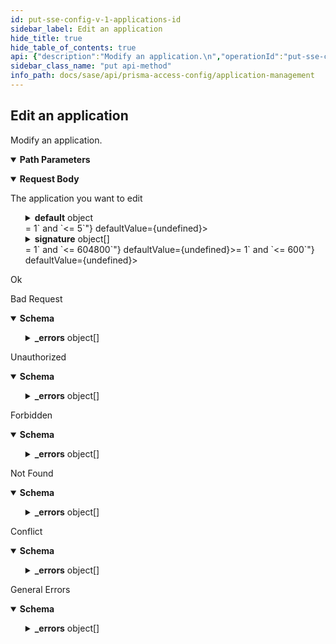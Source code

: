 ```yaml
---
id: put-sse-config-v-1-applications-id
sidebar_label: Edit an application
hide_title: true
hide_table_of_contents: true
api: {"description":"Modify an application.\n","operationId":"put-sse-config-v1-applications-id","parameters":[{"description":"The resource's unique identifier.\n","in":"path","name":"id","required":true,"schema":{"type":"string"}}],"requestBody":{"content":{"application/json":{"schema":{"properties":{"able_to_transfer_file":{"type":"boolean"},"alg_disable_capability":{"maxLength":127,"type":"string","x-panMemberOf":[{"location":"shared","schema":"content-preview/application","subPath":"name"}]},"category":{"type":"string","x-panMemberOf":[{"location":"shared","schema":"content-preview/application-type/category","subPath":"name"}]},"consume_big_bandwidth":{"type":"boolean"},"data_ident":{"type":"boolean"},"default":{"oneOf":[{"properties":{"port":{"items":{"description":"protocol port specification : {tcp|udp}/{dynamic|port range list} (e.g. tcp/8080, tcp/80,443, tcp/0-1024,10000, udp/dynamic)","maxLength":63,"type":"string"},"type":"array"}},"title":"port"},{"properties":{"ident_by_ip_protocol":{"example":"0,1-255","type":"string","x-maximum":255,"x-minimum":0}},"title":"ident_by_ip_protocol"},{"properties":{"ident_by_icmp_type":{"properties":{"code":{"example":"0,1-255","type":"string","x-maximum":255,"x-minimum":0},"type":{"example":"0,1-255","type":"string","x-maximum":255,"x-minimum":0}},"required":["type"],"type":"object"}},"title":"ident_by_icmp_type"},{"properties":{"ident_by_icmp6_type":{"properties":{"code":{"example":"0,1-255","type":"string","x-maximum":255,"x-minimum":0},"type":{"example":"0,1-255","type":"string","x-maximum":255,"x-minimum":0}},"required":["type"],"type":"object"}},"title":"ident_by_icmp6_type"}],"type":"object"},"description":{"maxLength":1023,"minLength":0,"type":"string"},"evasive_behavior":{"type":"boolean"},"file_type_ident":{"type":"boolean"},"has_known_vulnerability":{"type":"boolean"},"id":{"description":"uuid of the resource","example":"abcd-1234","readOnly":true,"type":"string"},"name":{"description":"Alphanumeric string [ 0-9a-zA-Z._-]","maxLength":31,"type":"string"},"no_appid_caching":{"type":"boolean"},"parent_app":{"maxLength":127,"type":"string","x-panMemberOf":[{"location":"shared","schema":"content-preview/application","subPath":"name"}]},"pervasive_use":{"type":"boolean"},"prone_to_misuse":{"type":"boolean"},"risk":{"maximum":5,"minimum":1,"type":"integer"},"signature":{"items":{"properties":{"and_condition":{"items":{"properties":{"name":{"description":"Alphanumeric string [ 0-9a-zA-Z._-]","maxLength":31,"type":"string"},"or_condition":{"items":{"properties":{"name":{"description":"Alphanumeric string [ 0-9a-zA-Z._-]","maxLength":31,"type":"string"},"operator":{"oneOf":[{"properties":{"pattern_match":{"properties":{"context":{"maxLength":127,"type":"string"},"pattern":{"maxLength":127,"type":"string"},"qualifier":{"items":{"properties":{"name":{"description":"Alphanumeric string [ 0-9a-zA-Z._-]","maxLength":31,"type":"string"},"value":{"type":"string","x-panMultiple":[{"type":"string"}]}},"required":["name","value"],"type":"object"},"type":"array"}},"required":["context","pattern"],"type":"object"}},"title":"pattern_match"},{"properties":{"greater_than":{"properties":{"context":{"maxLength":127,"type":"string"},"qualifier":{"items":{"properties":{"name":{"description":"Alphanumeric string [ 0-9a-zA-Z._-]","maxLength":31,"type":"string"},"value":{"type":"string","x-panMultiple":[{"type":"string"}]}},"required":["name","value"],"type":"object"},"type":"array"},"value":{"maximum":4294967295,"minimum":0,"type":"integer"}},"required":["context","value"],"type":"object"}},"title":"greater_than"},{"properties":{"less_than":{"properties":{"context":{"maxLength":127,"type":"string"},"qualifier":{"items":{"properties":{"name":{"description":"Alphanumeric string [ 0-9a-zA-Z._-]","maxLength":31,"type":"string"},"value":{"type":"string","x-panMultiple":[{"type":"string"}]}},"required":["name","value"],"type":"object"},"type":"array"},"value":{"maximum":4294967295,"minimum":0,"type":"integer"}},"required":["context","value"],"type":"object"}},"title":"less_than"},{"properties":{"equal_to":{"properties":{"context":{"type":"string","x-panMultiple":[{"maxLength":127,"type":"string"},{"enum":["unknown-req-tcp","unknown-rsp-tcp","unknown-req-udp","unknown-rsp-udp"],"type":"string"}]},"mask":{"description":"4-byte hex value","maxLength":10,"pattern":"^[0][xX][0-9A-Fa-f]{8}$","type":"string"},"position":{"maxLength":127,"type":"string"},"value":{"maxLength":10,"type":"string"}},"required":["context","value"],"type":"object"}},"title":"equal_to"}],"type":"object"}},"required":["name","operator"],"type":"object"},"type":"array"}},"required":["name"],"type":"object"},"type":"array"},"comment":{"maxLength":256,"minLength":0,"type":"string"},"name":{"description":"Alphanumeric string [ 0-9a-zA-Z._-]","maxLength":31,"type":"string"},"order_free":{"default":false,"type":"boolean"},"scope":{"default":"protocol-data-unit","enum":["protocol-data-unit","session"],"type":"string"}},"required":["name"],"type":"object"},"type":"array"},"subcategory":{"maxLength":63,"type":"string"},"tcp_half_closed_timeout":{"description":"timeout for half-close session in seconds","maximum":604800,"minimum":1,"type":"integer"},"tcp_time_wait_timeout":{"description":"timeout for session in time_wait state in seconds","maximum":600,"minimum":1,"type":"integer"},"tcp_timeout":{"description":"timeout in seconds","maximum":604800,"minimum":0,"type":"integer"},"technology":{"maxLength":63,"type":"string","x-panMemberOf":[{"location":"shared","schema":"content-preview/application-type/technology","subPath":"name"}]},"timeout":{"description":"timeout in seconds","maximum":604800,"minimum":0,"type":"integer"},"tunnel_applications":{"type":"boolean"},"tunnel_other_application":{"type":"boolean"},"udp_timeout":{"description":"timeout in seconds","maximum":604800,"minimum":0,"type":"integer"},"used_by_malware":{"type":"boolean"},"virus_ident":{"type":"boolean"}},"required":["name","category","subcategory","technology","risk"],"type":"object"}}},"description":"The application you want to edit"},"responses":{"200":{"description":"Ok"},"400":{"content":{"application/json":{"examples":{"input_format_mismatch":{"summary":"Input Format Mismatch","value":{"_errors":[{"code":"E003","details":{},"message":"Input Format Mismatch: input-format=json"}],"_request_id":"abcd-1234"}},"invalid_object":{"summary":"Invalid Object","value":{"_errors":[{"code":"E003","details":{},"message":"Invalid Object"}],"_request_id":"abcd-1234"}},"invalid_query_parameter":{"summary":"Invalid Query Parameter","value":{"_errors":[{"code":"E003","details":{},"message":"Invalid Query Parameter: location=invalid"}],"_request_id":"abcd-1234"}},"missing_body":{"summary":"Missing Body","value":{"_errors":[{"code":"E003","details":{},"message":"Missing Body"}],"_request_id":"abcd-1234"}},"missing_query_parameter":{"summary":"Missing Query Parameter","value":{"_errors":[{"code":"E003","details":{},"message":"Missing Query Parameter: name"}],"_request_id":"abcd-1234"}},"output_format_mismatch":{"summary":"Output Format Mismatch","value":{"_errors":[{"code":"E003","details":{},"message":"Output Format Mismatch: output-format=json Accept=xml"}],"_request_id":"abcd-1234"}}},"schema":{"properties":{"_errors":{"items":{"properties":{"code":{"type":"string"},"details":{"type":"object"},"help":{"type":"string"},"message":{"type":"string"}},"title":"Cause Info","type":"object"},"type":"array"},"_request_id":{"type":"string"}},"type":"object"}}},"description":"Bad Request"},"401":{"content":{"application/json":{"examples":{"auth_not_authenticated":{"summary":"Not Authenticated","value":{"_errors":[{"code":"E016","details":{},"message":"Not Authenticated"}],"_request_id":"abcd-1234"}},"invalid_credential":{"summary":"Invalid Credential","value":{"_errors":[{"code":"E016","details":{},"message":"Invalid Credential"}],"_request_id":"abcd-1234"}},"key_expired":{"summary":"Key Expired","value":{"_errors":[{"code":"E016","details":{},"message":"Key Expired"}],"_request_id":"abcd-1234"}},"key_too_long":{"summary":"Key Too Long","value":{"_errors":[{"code":"E016","details":{},"message":"Key Too Long"}],"_request_id":"abcd-1234"}},"need_password_change":{"summary":"Need Password Change","value":{"_errors":[{"code":"E016","details":{},"message":"The password needs to be changed."}],"_request_id":"abcd-1234"}}},"schema":{"properties":{"_errors":{"items":{"properties":{"code":{"type":"string"},"details":{"type":"object"},"help":{"type":"string"},"message":{"type":"string"}},"title":"Cause Info","type":"object"},"type":"array"},"_request_id":{"type":"string"}},"type":"object"}}},"description":"Unauthorized"},"403":{"content":{"application/json":{"examples":{"auth_unauthorized":{"summary":"Unauthorized","value":{"_errors":[{"code":"E007","details":{},"message":"Unauthorized"}],"_request_id":"abcd-1234"}}},"schema":{"properties":{"_errors":{"items":{"properties":{"code":{"type":"string"},"details":{"type":"object"},"help":{"type":"string"},"message":{"type":"string"}},"title":"Cause Info","type":"object"},"type":"array"},"_request_id":{"type":"string"}},"type":"object"}}},"description":"Forbidden"},"404":{"content":{"application/json":{"examples":{"object_not_present":{"summary":"Object Not Present","value":{"_errors":[{"code":"E005","details":{},"message":"Object Not Present"}],"_request_id":"abcd-1234"}}},"schema":{"properties":{"_errors":{"items":{"properties":{"code":{"type":"string"},"details":{"type":"object"},"help":{"type":"string"},"message":{"type":"string"}},"title":"Cause Info","type":"object"},"type":"array"},"_request_id":{"type":"string"}},"type":"object"}}},"description":"Not Found"},"409":{"content":{"application/json":{"examples":{"name_not_unique":{"summary":"Name Not Unique","value":{"_errors":[{"code":"E006","details":{},"message":"Name Not Unique"}],"_request_id":"abcd-1234"}},"object_not_unique":{"summary":"Object Not Unique","value":{"_errors":[{"code":"E016","details":{},"message":"Object Not Unique"}],"_request_id":"abcd-1234"}},"reference_not_zero":{"summary":"Reference Not Zero","value":{"_errors":[{"code":"E009","details":{},"message":"Reference Not Zero"}],"_request_id":"abcd-1234"}}},"schema":{"properties":{"_errors":{"items":{"properties":{"code":{"type":"string"},"details":{"type":"object"},"help":{"type":"string"},"message":{"type":"string"}},"title":"Cause Info","type":"object"},"type":"array"},"_request_id":{"type":"string"}},"type":"object"}}},"description":"Conflict"},"default":{"content":{"application/json":{"examples":{"action_not_supported":{"summary":"Action Not Supported","value":{"_errors":[{"code":"E012","details":{},"message":"Action Not Supported: move"}],"_request_id":"abcd-1234"}},"bad_xpath":{"summary":"Bad XPath","value":{"_errors":[{"code":"E013","details":{},"message":"Bad XPath"}],"_request_id":"abcd-1234"}},"invalid_command":{"summary":"Invalid Command","value":{"_errors":[{"code":"E003","details":{},"message":"Invalid Command"}],"_request_id":"abcd-1234"}},"malformed_command":{"summary":"Malformed Command","value":{"_errors":[{"code":"E003","details":{},"message":"Malformed Command"}],"_request_id":"abcd-1234"}},"method_not_allowed":{"summary":"Method Not Supported","value":{"_errors":[{"code":"E012","details":{},"message":"Method Not Supported"}],"_request_id":"abcd-1234"}},"session_timeout":{"summary":"Session Timeout","value":{"_errors":[{"code":4,"details":{},"message":"Session Timeout"}],"_request_id":"abcd-1234"}},"version_not_supported":{"summary":"Version Not Supported","value":{"_errors":[{"code":"E012","details":{},"message":"Version Not Supported"}],"_request_id":"abcd-1234"}}},"schema":{"properties":{"_errors":{"items":{"properties":{"code":{"type":"string"},"details":{"type":"object"},"help":{"type":"string"},"message":{"type":"string"}},"title":"Cause Info","type":"object"},"type":"array"},"_request_id":{"type":"string"}},"type":"object"}}},"description":"General Errors"}},"security":[{"Bearer":[]}],"tags":["Applications"],"method":"put","path":"/sse/config/v1/applications/{id}","servers":[{"url":"https://api.sase.paloaltonetworks.com"}],"securitySchemes":{"Bearer":{"scheme":"bearer","type":"http"}},"jsonRequestBodyExample":{"able_to_transfer_file":true,"alg_disable_capability":"string","category":"string","consume_big_bandwidth":true,"data_ident":true,"default":{"port":["string"]},"description":"string","evasive_behavior":true,"file_type_ident":true,"has_known_vulnerability":true,"id":"abcd-1234","name":"string","no_appid_caching":true,"parent_app":"string","pervasive_use":true,"prone_to_misuse":true,"risk":0,"signature":[{"and_condition":[{"name":"string","or_condition":[{"name":"string","operator":{"pattern_match":{"context":"string","pattern":"string","qualifier":[{"name":"string","value":"string"}]}}}]}],"comment":"string","name":"string","order_free":false,"scope":"protocol-data-unit"}],"subcategory":"string","tcp_half_closed_timeout":0,"tcp_time_wait_timeout":0,"tcp_timeout":0,"technology":"string","timeout":0,"tunnel_applications":true,"tunnel_other_application":true,"udp_timeout":0,"used_by_malware":true,"virus_ident":true},"info":{"contact":{},"description":"Manages [applications](https://docs.paloaltonetworks.com/network-security/security-policy/objects/applications).\n","title":"Application Management","version":"1.0","x-logo":{"url":"pan-logo.png"}},"postman":{"name":"Edit an application","description":{"content":"Modify an application.\n","type":"text/plain"},"url":{"path":["sse","config","v1","applications",":id"],"host":["{{baseUrl}}"],"query":[],"variable":[{"disabled":false,"description":{"content":"(Required) The resource's unique identifier.\n","type":"text/plain"},"type":"any","value":"","key":"id"}]},"header":[{"key":"Content-Type","value":"application/json"},{"key":"Accept","value":"application/json"}],"method":"PUT","body":{"mode":"raw","raw":"\"\"","options":{"raw":{"language":"json"}}},"auth":{"type":"bearer","bearer":[{"type":"any","value":"<Bearer Token>","key":"token"}]}}}
sidebar_class_name: "put api-method"
info_path: docs/sase/api/prisma-access-config/application-management
---
```



## Edit an application



Modify an application.


<details style={{"marginBottom":"1rem"}} data-collapsed={false} open={true}><summary style={{}}><strong>Path Parameters</strong></summary><div><ul><ParamsItem className={"paramsItem"} param={{"description":"The resource's unique identifier.\n","in":"path","name":"id","required":true,"schema":{"type":"string"}}}></ParamsItem></ul></div></details><MimeTabs><TabItem label={"application/json"} value={"application/json-schema"}><details style={{}} data-collapsed={false} open={true}><summary style={{"textAlign":"left"}}><strong>Request Body</strong></summary><div style={{"textAlign":"left","marginLeft":"1rem"}}><div style={{"marginTop":"1rem","marginBottom":"1rem"}}>

The application you want to edit

</div></div><ul style={{"marginLeft":"1rem"}}><SchemaItem collapsible={false} name={"able_to_transfer_file"} required={false} schemaDescription={undefined} schemaName={"boolean"} qualifierMessage={undefined} defaultValue={undefined}></SchemaItem><SchemaItem collapsible={false} name={"alg_disable_capability"} required={false} schemaDescription={undefined} schemaName={"string"} qualifierMessage={"**Possible values:** `<= 127 characters`"} defaultValue={undefined}></SchemaItem><SchemaItem collapsible={false} name={"category"} required={true} schemaDescription={undefined} schemaName={"string"} qualifierMessage={undefined} defaultValue={undefined}></SchemaItem><SchemaItem collapsible={false} name={"consume_big_bandwidth"} required={false} schemaDescription={undefined} schemaName={"boolean"} qualifierMessage={undefined} defaultValue={undefined}></SchemaItem><SchemaItem collapsible={false} name={"data_ident"} required={false} schemaDescription={undefined} schemaName={"boolean"} qualifierMessage={undefined} defaultValue={undefined}></SchemaItem><SchemaItem collapsible={true} className={"schemaItem"}><details style={{}}><summary style={{}}><strong>default</strong><span style={{"opacity":"0.6"}}> object</span></summary><div style={{"marginLeft":"1rem"}}><li><div><span className={"badge badge--info"}>oneOf</span><SchemaTabs><TabItem label={"port"} value={"0-item-properties"}><SchemaItem collapsible={false} name={"port"} required={false} schemaDescription={undefined} schemaName={"string[]"} qualifierMessage={"**Possible values:** `<= 63 characters`"} defaultValue={undefined}></SchemaItem></TabItem><TabItem label={"ident_by_ip_protocol"} value={"1-item-properties"}><SchemaItem collapsible={false} name={"ident_by_ip_protocol"} required={false} schemaDescription={undefined} schemaName={"string"} qualifierMessage={undefined} defaultValue={undefined}></SchemaItem></TabItem><TabItem label={"ident_by_icmp_type"} value={"2-item-properties"}><SchemaItem collapsible={true} className={"schemaItem"}><details style={{}}><summary style={{}}><strong>ident_by_icmp_type</strong><span style={{"opacity":"0.6"}}> object</span></summary><div style={{"marginLeft":"1rem"}}><SchemaItem collapsible={false} name={"code"} required={false} schemaDescription={undefined} schemaName={"string"} qualifierMessage={undefined} defaultValue={undefined}></SchemaItem><SchemaItem collapsible={false} name={"type"} required={true} schemaDescription={undefined} schemaName={"string"} qualifierMessage={undefined} defaultValue={undefined}></SchemaItem></div></details></SchemaItem></TabItem><TabItem label={"ident_by_icmp6_type"} value={"3-item-properties"}><SchemaItem collapsible={true} className={"schemaItem"}><details style={{}}><summary style={{}}><strong>ident_by_icmp6_type</strong><span style={{"opacity":"0.6"}}> object</span></summary><div style={{"marginLeft":"1rem"}}><SchemaItem collapsible={false} name={"code"} required={false} schemaDescription={undefined} schemaName={"string"} qualifierMessage={undefined} defaultValue={undefined}></SchemaItem><SchemaItem collapsible={false} name={"type"} required={true} schemaDescription={undefined} schemaName={"string"} qualifierMessage={undefined} defaultValue={undefined}></SchemaItem></div></details></SchemaItem></TabItem></SchemaTabs></div></li></div></details></SchemaItem><SchemaItem collapsible={false} name={"description"} required={false} schemaDescription={undefined} schemaName={"string"} qualifierMessage={"**Possible values:** `<= 1023 characters`"} defaultValue={undefined}></SchemaItem><SchemaItem collapsible={false} name={"evasive_behavior"} required={false} schemaDescription={undefined} schemaName={"boolean"} qualifierMessage={undefined} defaultValue={undefined}></SchemaItem><SchemaItem collapsible={false} name={"file_type_ident"} required={false} schemaDescription={undefined} schemaName={"boolean"} qualifierMessage={undefined} defaultValue={undefined}></SchemaItem><SchemaItem collapsible={false} name={"has_known_vulnerability"} required={false} schemaDescription={undefined} schemaName={"boolean"} qualifierMessage={undefined} defaultValue={undefined}></SchemaItem><SchemaItem collapsible={false} name={"name"} required={true} schemaDescription={"Alphanumeric string [ 0-9a-zA-Z._-]"} schemaName={"string"} qualifierMessage={"**Possible values:** `<= 31 characters`"} defaultValue={undefined}></SchemaItem><SchemaItem collapsible={false} name={"no_appid_caching"} required={false} schemaDescription={undefined} schemaName={"boolean"} qualifierMessage={undefined} defaultValue={undefined}></SchemaItem><SchemaItem collapsible={false} name={"parent_app"} required={false} schemaDescription={undefined} schemaName={"string"} qualifierMessage={"**Possible values:** `<= 127 characters`"} defaultValue={undefined}></SchemaItem><SchemaItem collapsible={false} name={"pervasive_use"} required={false} schemaDescription={undefined} schemaName={"boolean"} qualifierMessage={undefined} defaultValue={undefined}></SchemaItem><SchemaItem collapsible={false} name={"prone_to_misuse"} required={false} schemaDescription={undefined} schemaName={"boolean"} qualifierMessage={undefined} defaultValue={undefined}></SchemaItem><SchemaItem collapsible={false} name={"risk"} required={true} schemaDescription={undefined} schemaName={"integer"} qualifierMessage={"**Possible values:** `>= 1` and `<= 5`"} defaultValue={undefined}></SchemaItem><SchemaItem collapsible={true} className={"schemaItem"}><details style={{}}><summary style={{}}><strong>signature</strong><span style={{"opacity":"0.6"}}> object[]</span></summary><div style={{"marginLeft":"1rem"}}><SchemaItem collapsible={true} className={"schemaItem"}><details style={{}}><summary style={{}}><strong>and_condition</strong><span style={{"opacity":"0.6"}}> object[]</span></summary><div style={{"marginLeft":"1rem"}}><SchemaItem collapsible={false} name={"name"} required={true} schemaDescription={"Alphanumeric string [ 0-9a-zA-Z._-]"} schemaName={"string"} qualifierMessage={"**Possible values:** `<= 31 characters`"} defaultValue={undefined}></SchemaItem><SchemaItem collapsible={true} className={"schemaItem"}><details style={{}}><summary style={{}}><strong>or_condition</strong><span style={{"opacity":"0.6"}}> object[]</span></summary><div style={{"marginLeft":"1rem"}}><SchemaItem collapsible={false} name={"name"} required={true} schemaDescription={"Alphanumeric string [ 0-9a-zA-Z._-]"} schemaName={"string"} qualifierMessage={"**Possible values:** `<= 31 characters`"} defaultValue={undefined}></SchemaItem><SchemaItem collapsible={true} className={"schemaItem"}><details style={{}}><summary style={{}}><strong>operator</strong><span style={{"opacity":"0.6"}}> object</span></summary><div style={{"marginLeft":"1rem"}}><li><div><span className={"badge badge--info"}>oneOf</span><SchemaTabs><TabItem label={"pattern_match"} value={"0-item-properties"}><SchemaItem collapsible={true} className={"schemaItem"}><details style={{}}><summary style={{}}><strong>pattern_match</strong><span style={{"opacity":"0.6"}}> object</span></summary><div style={{"marginLeft":"1rem"}}><SchemaItem collapsible={false} name={"context"} required={true} schemaDescription={undefined} schemaName={"string"} qualifierMessage={"**Possible values:** `<= 127 characters`"} defaultValue={undefined}></SchemaItem><SchemaItem collapsible={false} name={"pattern"} required={true} schemaDescription={undefined} schemaName={"string"} qualifierMessage={"**Possible values:** `<= 127 characters`"} defaultValue={undefined}></SchemaItem><SchemaItem collapsible={true} className={"schemaItem"}><details style={{}}><summary style={{}}><strong>qualifier</strong><span style={{"opacity":"0.6"}}> object[]</span></summary><div style={{"marginLeft":"1rem"}}><SchemaItem collapsible={false} name={"name"} required={true} schemaDescription={"Alphanumeric string [ 0-9a-zA-Z._-]"} schemaName={"string"} qualifierMessage={"**Possible values:** `<= 31 characters`"} defaultValue={undefined}></SchemaItem><SchemaItem collapsible={false} name={"value"} required={true} schemaDescription={undefined} schemaName={"string"} qualifierMessage={undefined} defaultValue={undefined}></SchemaItem></div></details></SchemaItem></div></details></SchemaItem></TabItem><TabItem label={"greater_than"} value={"1-item-properties"}><SchemaItem collapsible={true} className={"schemaItem"}><details style={{}}><summary style={{}}><strong>greater_than</strong><span style={{"opacity":"0.6"}}> object</span></summary><div style={{"marginLeft":"1rem"}}><SchemaItem collapsible={false} name={"context"} required={true} schemaDescription={undefined} schemaName={"string"} qualifierMessage={"**Possible values:** `<= 127 characters`"} defaultValue={undefined}></SchemaItem><SchemaItem collapsible={true} className={"schemaItem"}><details style={{}}><summary style={{}}><strong>qualifier</strong><span style={{"opacity":"0.6"}}> object[]</span></summary><div style={{"marginLeft":"1rem"}}><SchemaItem collapsible={false} name={"name"} required={true} schemaDescription={"Alphanumeric string [ 0-9a-zA-Z._-]"} schemaName={"string"} qualifierMessage={"**Possible values:** `<= 31 characters`"} defaultValue={undefined}></SchemaItem><SchemaItem collapsible={false} name={"value"} required={true} schemaDescription={undefined} schemaName={"string"} qualifierMessage={undefined} defaultValue={undefined}></SchemaItem></div></details></SchemaItem><SchemaItem collapsible={false} name={"value"} required={true} schemaDescription={undefined} schemaName={"integer"} qualifierMessage={"**Possible values:** `<= 4294967295`"} defaultValue={undefined}></SchemaItem></div></details></SchemaItem></TabItem><TabItem label={"less_than"} value={"2-item-properties"}><SchemaItem collapsible={true} className={"schemaItem"}><details style={{}}><summary style={{}}><strong>less_than</strong><span style={{"opacity":"0.6"}}> object</span></summary><div style={{"marginLeft":"1rem"}}><SchemaItem collapsible={false} name={"context"} required={true} schemaDescription={undefined} schemaName={"string"} qualifierMessage={"**Possible values:** `<= 127 characters`"} defaultValue={undefined}></SchemaItem><SchemaItem collapsible={true} className={"schemaItem"}><details style={{}}><summary style={{}}><strong>qualifier</strong><span style={{"opacity":"0.6"}}> object[]</span></summary><div style={{"marginLeft":"1rem"}}><SchemaItem collapsible={false} name={"name"} required={true} schemaDescription={"Alphanumeric string [ 0-9a-zA-Z._-]"} schemaName={"string"} qualifierMessage={"**Possible values:** `<= 31 characters`"} defaultValue={undefined}></SchemaItem><SchemaItem collapsible={false} name={"value"} required={true} schemaDescription={undefined} schemaName={"string"} qualifierMessage={undefined} defaultValue={undefined}></SchemaItem></div></details></SchemaItem><SchemaItem collapsible={false} name={"value"} required={true} schemaDescription={undefined} schemaName={"integer"} qualifierMessage={"**Possible values:** `<= 4294967295`"} defaultValue={undefined}></SchemaItem></div></details></SchemaItem></TabItem><TabItem label={"equal_to"} value={"3-item-properties"}><SchemaItem collapsible={true} className={"schemaItem"}><details style={{}}><summary style={{}}><strong>equal_to</strong><span style={{"opacity":"0.6"}}> object</span></summary><div style={{"marginLeft":"1rem"}}><SchemaItem collapsible={false} name={"context"} required={true} schemaDescription={undefined} schemaName={"string"} qualifierMessage={undefined} defaultValue={undefined}></SchemaItem><SchemaItem collapsible={false} name={"mask"} required={false} schemaDescription={"4-byte hex value"} schemaName={"string"} qualifierMessage={"**Possible values:** `<= 10 characters`, Value must match regular expression `^[0][xX][0-9A-Fa-f]{8}$`"} defaultValue={undefined}></SchemaItem><SchemaItem collapsible={false} name={"position"} required={false} schemaDescription={undefined} schemaName={"string"} qualifierMessage={"**Possible values:** `<= 127 characters`"} defaultValue={undefined}></SchemaItem><SchemaItem collapsible={false} name={"value"} required={true} schemaDescription={undefined} schemaName={"string"} qualifierMessage={"**Possible values:** `<= 10 characters`"} defaultValue={undefined}></SchemaItem></div></details></SchemaItem></TabItem></SchemaTabs></div></li></div></details></SchemaItem></div></details></SchemaItem></div></details></SchemaItem><SchemaItem collapsible={false} name={"comment"} required={false} schemaDescription={undefined} schemaName={"string"} qualifierMessage={"**Possible values:** `<= 256 characters`"} defaultValue={undefined}></SchemaItem><SchemaItem collapsible={false} name={"name"} required={true} schemaDescription={"Alphanumeric string [ 0-9a-zA-Z._-]"} schemaName={"string"} qualifierMessage={"**Possible values:** `<= 31 characters`"} defaultValue={undefined}></SchemaItem><SchemaItem collapsible={false} name={"order_free"} required={false} schemaDescription={undefined} schemaName={"boolean"} qualifierMessage={undefined} defaultValue={false}></SchemaItem><SchemaItem collapsible={false} name={"scope"} required={false} schemaDescription={undefined} schemaName={"string"} qualifierMessage={"**Possible values:** [`protocol-data-unit`, `session`]"} defaultValue={"protocol-data-unit"}></SchemaItem></div></details></SchemaItem><SchemaItem collapsible={false} name={"subcategory"} required={true} schemaDescription={undefined} schemaName={"string"} qualifierMessage={"**Possible values:** `<= 63 characters`"} defaultValue={undefined}></SchemaItem><SchemaItem collapsible={false} name={"tcp_half_closed_timeout"} required={false} schemaDescription={"timeout for half-close session in seconds"} schemaName={"integer"} qualifierMessage={"**Possible values:** `>= 1` and `<= 604800`"} defaultValue={undefined}></SchemaItem><SchemaItem collapsible={false} name={"tcp_time_wait_timeout"} required={false} schemaDescription={"timeout for session in time_wait state in seconds"} schemaName={"integer"} qualifierMessage={"**Possible values:** `>= 1` and `<= 600`"} defaultValue={undefined}></SchemaItem><SchemaItem collapsible={false} name={"tcp_timeout"} required={false} schemaDescription={"timeout in seconds"} schemaName={"integer"} qualifierMessage={"**Possible values:** `<= 604800`"} defaultValue={undefined}></SchemaItem><SchemaItem collapsible={false} name={"technology"} required={true} schemaDescription={undefined} schemaName={"string"} qualifierMessage={"**Possible values:** `<= 63 characters`"} defaultValue={undefined}></SchemaItem><SchemaItem collapsible={false} name={"timeout"} required={false} schemaDescription={"timeout in seconds"} schemaName={"integer"} qualifierMessage={"**Possible values:** `<= 604800`"} defaultValue={undefined}></SchemaItem><SchemaItem collapsible={false} name={"tunnel_applications"} required={false} schemaDescription={undefined} schemaName={"boolean"} qualifierMessage={undefined} defaultValue={undefined}></SchemaItem><SchemaItem collapsible={false} name={"tunnel_other_application"} required={false} schemaDescription={undefined} schemaName={"boolean"} qualifierMessage={undefined} defaultValue={undefined}></SchemaItem><SchemaItem collapsible={false} name={"udp_timeout"} required={false} schemaDescription={"timeout in seconds"} schemaName={"integer"} qualifierMessage={"**Possible values:** `<= 604800`"} defaultValue={undefined}></SchemaItem><SchemaItem collapsible={false} name={"used_by_malware"} required={false} schemaDescription={undefined} schemaName={"boolean"} qualifierMessage={undefined} defaultValue={undefined}></SchemaItem><SchemaItem collapsible={false} name={"virus_ident"} required={false} schemaDescription={undefined} schemaName={"boolean"} qualifierMessage={undefined} defaultValue={undefined}></SchemaItem></ul></details></TabItem></MimeTabs><div><ApiTabs><TabItem label={"200"} value={"200"}><div>

Ok

</div><div></div></TabItem><TabItem label={"400"} value={"400"}><div>

Bad Request

</div><div><MimeTabs groupId={"mime-type"}><TabItem label={"application/json"} value={"application/json"}><SchemaTabs groupId={"schema-tabs"}><TabItem label={"Schema"} value={"Schema"}><details style={{}} data-collapsed={false} open={true}><summary style={{"textAlign":"left"}}><strong>Schema</strong></summary><div style={{"textAlign":"left","marginLeft":"1rem"}}></div><ul style={{"marginLeft":"1rem"}}><SchemaItem collapsible={true} className={"schemaItem"}><details style={{}}><summary style={{}}><strong>_errors</strong><span style={{"opacity":"0.6"}}> object[]</span></summary><div style={{"marginLeft":"1rem"}}><SchemaItem collapsible={false} name={"code"} required={false} schemaDescription={undefined} schemaName={"string"} qualifierMessage={undefined} defaultValue={undefined}></SchemaItem><SchemaItem collapsible={false} name={"details"} required={false} schemaDescription={undefined} schemaName={"object"} qualifierMessage={undefined} defaultValue={undefined}></SchemaItem><SchemaItem collapsible={false} name={"help"} required={false} schemaDescription={undefined} schemaName={"string"} qualifierMessage={undefined} defaultValue={undefined}></SchemaItem><SchemaItem collapsible={false} name={"message"} required={false} schemaDescription={undefined} schemaName={"string"} qualifierMessage={undefined} defaultValue={undefined}></SchemaItem></div></details></SchemaItem><SchemaItem collapsible={false} name={"_request_id"} required={false} schemaDescription={undefined} schemaName={"string"} qualifierMessage={undefined} defaultValue={undefined}></SchemaItem></ul></details></TabItem><TabItem label={"Example (from schema)"} value={"Example (from schema)"}><ResponseSamples responseExample={"{\n  \"_errors\": [\n    {\n      \"code\": \"string\",\n      \"details\": {},\n      \"help\": \"string\",\n      \"message\": \"string\"\n    }\n  ],\n  \"_request_id\": \"string\"\n}"} language={"json"}></ResponseSamples></TabItem><TabItem label={"Input_format_mismatch"} value={"Input_format_mismatch"}><ResponseSamples responseExample={"{\n  \"_errors\": [\n    {\n      \"code\": \"E003\",\n      \"details\": {},\n      \"message\": \"Input Format Mismatch: input-format=json\"\n    }\n  ],\n  \"_request_id\": \"abcd-1234\"\n}"} language={"json"}></ResponseSamples></TabItem><TabItem label={"Invalid_object"} value={"Invalid_object"}><ResponseSamples responseExample={"{\n  \"_errors\": [\n    {\n      \"code\": \"E003\",\n      \"details\": {},\n      \"message\": \"Invalid Object\"\n    }\n  ],\n  \"_request_id\": \"abcd-1234\"\n}"} language={"json"}></ResponseSamples></TabItem><TabItem label={"Invalid_query_parameter"} value={"Invalid_query_parameter"}><ResponseSamples responseExample={"{\n  \"_errors\": [\n    {\n      \"code\": \"E003\",\n      \"details\": {},\n      \"message\": \"Invalid Query Parameter: location=invalid\"\n    }\n  ],\n  \"_request_id\": \"abcd-1234\"\n}"} language={"json"}></ResponseSamples></TabItem><TabItem label={"Missing_body"} value={"Missing_body"}><ResponseSamples responseExample={"{\n  \"_errors\": [\n    {\n      \"code\": \"E003\",\n      \"details\": {},\n      \"message\": \"Missing Body\"\n    }\n  ],\n  \"_request_id\": \"abcd-1234\"\n}"} language={"json"}></ResponseSamples></TabItem><TabItem label={"Missing_query_parameter"} value={"Missing_query_parameter"}><ResponseSamples responseExample={"{\n  \"_errors\": [\n    {\n      \"code\": \"E003\",\n      \"details\": {},\n      \"message\": \"Missing Query Parameter: name\"\n    }\n  ],\n  \"_request_id\": \"abcd-1234\"\n}"} language={"json"}></ResponseSamples></TabItem><TabItem label={"Output_format_mismatch"} value={"Output_format_mismatch"}><ResponseSamples responseExample={"{\n  \"_errors\": [\n    {\n      \"code\": \"E003\",\n      \"details\": {},\n      \"message\": \"Output Format Mismatch: output-format=json Accept=xml\"\n    }\n  ],\n  \"_request_id\": \"abcd-1234\"\n}"} language={"json"}></ResponseSamples></TabItem></SchemaTabs></TabItem></MimeTabs></div></TabItem><TabItem label={"401"} value={"401"}><div>

Unauthorized

</div><div><MimeTabs groupId={"mime-type"}><TabItem label={"application/json"} value={"application/json"}><SchemaTabs groupId={"schema-tabs"}><TabItem label={"Schema"} value={"Schema"}><details style={{}} data-collapsed={false} open={true}><summary style={{"textAlign":"left"}}><strong>Schema</strong></summary><div style={{"textAlign":"left","marginLeft":"1rem"}}></div><ul style={{"marginLeft":"1rem"}}><SchemaItem collapsible={true} className={"schemaItem"}><details style={{}}><summary style={{}}><strong>_errors</strong><span style={{"opacity":"0.6"}}> object[]</span></summary><div style={{"marginLeft":"1rem"}}><SchemaItem collapsible={false} name={"code"} required={false} schemaDescription={undefined} schemaName={"string"} qualifierMessage={undefined} defaultValue={undefined}></SchemaItem><SchemaItem collapsible={false} name={"details"} required={false} schemaDescription={undefined} schemaName={"object"} qualifierMessage={undefined} defaultValue={undefined}></SchemaItem><SchemaItem collapsible={false} name={"help"} required={false} schemaDescription={undefined} schemaName={"string"} qualifierMessage={undefined} defaultValue={undefined}></SchemaItem><SchemaItem collapsible={false} name={"message"} required={false} schemaDescription={undefined} schemaName={"string"} qualifierMessage={undefined} defaultValue={undefined}></SchemaItem></div></details></SchemaItem><SchemaItem collapsible={false} name={"_request_id"} required={false} schemaDescription={undefined} schemaName={"string"} qualifierMessage={undefined} defaultValue={undefined}></SchemaItem></ul></details></TabItem><TabItem label={"Example (from schema)"} value={"Example (from schema)"}><ResponseSamples responseExample={"{\n  \"_errors\": [\n    {\n      \"code\": \"string\",\n      \"details\": {},\n      \"help\": \"string\",\n      \"message\": \"string\"\n    }\n  ],\n  \"_request_id\": \"string\"\n}"} language={"json"}></ResponseSamples></TabItem><TabItem label={"Auth_not_authenticated"} value={"Auth_not_authenticated"}><ResponseSamples responseExample={"{\n  \"_errors\": [\n    {\n      \"code\": \"E016\",\n      \"details\": {},\n      \"message\": \"Not Authenticated\"\n    }\n  ],\n  \"_request_id\": \"abcd-1234\"\n}"} language={"json"}></ResponseSamples></TabItem><TabItem label={"Invalid_credential"} value={"Invalid_credential"}><ResponseSamples responseExample={"{\n  \"_errors\": [\n    {\n      \"code\": \"E016\",\n      \"details\": {},\n      \"message\": \"Invalid Credential\"\n    }\n  ],\n  \"_request_id\": \"abcd-1234\"\n}"} language={"json"}></ResponseSamples></TabItem><TabItem label={"Key_expired"} value={"Key_expired"}><ResponseSamples responseExample={"{\n  \"_errors\": [\n    {\n      \"code\": \"E016\",\n      \"details\": {},\n      \"message\": \"Key Expired\"\n    }\n  ],\n  \"_request_id\": \"abcd-1234\"\n}"} language={"json"}></ResponseSamples></TabItem><TabItem label={"Key_too_long"} value={"Key_too_long"}><ResponseSamples responseExample={"{\n  \"_errors\": [\n    {\n      \"code\": \"E016\",\n      \"details\": {},\n      \"message\": \"Key Too Long\"\n    }\n  ],\n  \"_request_id\": \"abcd-1234\"\n}"} language={"json"}></ResponseSamples></TabItem><TabItem label={"Need_password_change"} value={"Need_password_change"}><ResponseSamples responseExample={"{\n  \"_errors\": [\n    {\n      \"code\": \"E016\",\n      \"details\": {},\n      \"message\": \"The password needs to be changed.\"\n    }\n  ],\n  \"_request_id\": \"abcd-1234\"\n}"} language={"json"}></ResponseSamples></TabItem></SchemaTabs></TabItem></MimeTabs></div></TabItem><TabItem label={"403"} value={"403"}><div>

Forbidden

</div><div><MimeTabs groupId={"mime-type"}><TabItem label={"application/json"} value={"application/json"}><SchemaTabs groupId={"schema-tabs"}><TabItem label={"Schema"} value={"Schema"}><details style={{}} data-collapsed={false} open={true}><summary style={{"textAlign":"left"}}><strong>Schema</strong></summary><div style={{"textAlign":"left","marginLeft":"1rem"}}></div><ul style={{"marginLeft":"1rem"}}><SchemaItem collapsible={true} className={"schemaItem"}><details style={{}}><summary style={{}}><strong>_errors</strong><span style={{"opacity":"0.6"}}> object[]</span></summary><div style={{"marginLeft":"1rem"}}><SchemaItem collapsible={false} name={"code"} required={false} schemaDescription={undefined} schemaName={"string"} qualifierMessage={undefined} defaultValue={undefined}></SchemaItem><SchemaItem collapsible={false} name={"details"} required={false} schemaDescription={undefined} schemaName={"object"} qualifierMessage={undefined} defaultValue={undefined}></SchemaItem><SchemaItem collapsible={false} name={"help"} required={false} schemaDescription={undefined} schemaName={"string"} qualifierMessage={undefined} defaultValue={undefined}></SchemaItem><SchemaItem collapsible={false} name={"message"} required={false} schemaDescription={undefined} schemaName={"string"} qualifierMessage={undefined} defaultValue={undefined}></SchemaItem></div></details></SchemaItem><SchemaItem collapsible={false} name={"_request_id"} required={false} schemaDescription={undefined} schemaName={"string"} qualifierMessage={undefined} defaultValue={undefined}></SchemaItem></ul></details></TabItem><TabItem label={"Example (from schema)"} value={"Example (from schema)"}><ResponseSamples responseExample={"{\n  \"_errors\": [\n    {\n      \"code\": \"string\",\n      \"details\": {},\n      \"help\": \"string\",\n      \"message\": \"string\"\n    }\n  ],\n  \"_request_id\": \"string\"\n}"} language={"json"}></ResponseSamples></TabItem><TabItem label={"Auth_unauthorized"} value={"Auth_unauthorized"}><ResponseSamples responseExample={"{\n  \"_errors\": [\n    {\n      \"code\": \"E007\",\n      \"details\": {},\n      \"message\": \"Unauthorized\"\n    }\n  ],\n  \"_request_id\": \"abcd-1234\"\n}"} language={"json"}></ResponseSamples></TabItem></SchemaTabs></TabItem></MimeTabs></div></TabItem><TabItem label={"404"} value={"404"}><div>

Not Found

</div><div><MimeTabs groupId={"mime-type"}><TabItem label={"application/json"} value={"application/json"}><SchemaTabs groupId={"schema-tabs"}><TabItem label={"Schema"} value={"Schema"}><details style={{}} data-collapsed={false} open={true}><summary style={{"textAlign":"left"}}><strong>Schema</strong></summary><div style={{"textAlign":"left","marginLeft":"1rem"}}></div><ul style={{"marginLeft":"1rem"}}><SchemaItem collapsible={true} className={"schemaItem"}><details style={{}}><summary style={{}}><strong>_errors</strong><span style={{"opacity":"0.6"}}> object[]</span></summary><div style={{"marginLeft":"1rem"}}><SchemaItem collapsible={false} name={"code"} required={false} schemaDescription={undefined} schemaName={"string"} qualifierMessage={undefined} defaultValue={undefined}></SchemaItem><SchemaItem collapsible={false} name={"details"} required={false} schemaDescription={undefined} schemaName={"object"} qualifierMessage={undefined} defaultValue={undefined}></SchemaItem><SchemaItem collapsible={false} name={"help"} required={false} schemaDescription={undefined} schemaName={"string"} qualifierMessage={undefined} defaultValue={undefined}></SchemaItem><SchemaItem collapsible={false} name={"message"} required={false} schemaDescription={undefined} schemaName={"string"} qualifierMessage={undefined} defaultValue={undefined}></SchemaItem></div></details></SchemaItem><SchemaItem collapsible={false} name={"_request_id"} required={false} schemaDescription={undefined} schemaName={"string"} qualifierMessage={undefined} defaultValue={undefined}></SchemaItem></ul></details></TabItem><TabItem label={"Example (from schema)"} value={"Example (from schema)"}><ResponseSamples responseExample={"{\n  \"_errors\": [\n    {\n      \"code\": \"string\",\n      \"details\": {},\n      \"help\": \"string\",\n      \"message\": \"string\"\n    }\n  ],\n  \"_request_id\": \"string\"\n}"} language={"json"}></ResponseSamples></TabItem><TabItem label={"Object_not_present"} value={"Object_not_present"}><ResponseSamples responseExample={"{\n  \"_errors\": [\n    {\n      \"code\": \"E005\",\n      \"details\": {},\n      \"message\": \"Object Not Present\"\n    }\n  ],\n  \"_request_id\": \"abcd-1234\"\n}"} language={"json"}></ResponseSamples></TabItem></SchemaTabs></TabItem></MimeTabs></div></TabItem><TabItem label={"409"} value={"409"}><div>

Conflict

</div><div><MimeTabs groupId={"mime-type"}><TabItem label={"application/json"} value={"application/json"}><SchemaTabs groupId={"schema-tabs"}><TabItem label={"Schema"} value={"Schema"}><details style={{}} data-collapsed={false} open={true}><summary style={{"textAlign":"left"}}><strong>Schema</strong></summary><div style={{"textAlign":"left","marginLeft":"1rem"}}></div><ul style={{"marginLeft":"1rem"}}><SchemaItem collapsible={true} className={"schemaItem"}><details style={{}}><summary style={{}}><strong>_errors</strong><span style={{"opacity":"0.6"}}> object[]</span></summary><div style={{"marginLeft":"1rem"}}><SchemaItem collapsible={false} name={"code"} required={false} schemaDescription={undefined} schemaName={"string"} qualifierMessage={undefined} defaultValue={undefined}></SchemaItem><SchemaItem collapsible={false} name={"details"} required={false} schemaDescription={undefined} schemaName={"object"} qualifierMessage={undefined} defaultValue={undefined}></SchemaItem><SchemaItem collapsible={false} name={"help"} required={false} schemaDescription={undefined} schemaName={"string"} qualifierMessage={undefined} defaultValue={undefined}></SchemaItem><SchemaItem collapsible={false} name={"message"} required={false} schemaDescription={undefined} schemaName={"string"} qualifierMessage={undefined} defaultValue={undefined}></SchemaItem></div></details></SchemaItem><SchemaItem collapsible={false} name={"_request_id"} required={false} schemaDescription={undefined} schemaName={"string"} qualifierMessage={undefined} defaultValue={undefined}></SchemaItem></ul></details></TabItem><TabItem label={"Example (from schema)"} value={"Example (from schema)"}><ResponseSamples responseExample={"{\n  \"_errors\": [\n    {\n      \"code\": \"string\",\n      \"details\": {},\n      \"help\": \"string\",\n      \"message\": \"string\"\n    }\n  ],\n  \"_request_id\": \"string\"\n}"} language={"json"}></ResponseSamples></TabItem><TabItem label={"Name_not_unique"} value={"Name_not_unique"}><ResponseSamples responseExample={"{\n  \"_errors\": [\n    {\n      \"code\": \"E006\",\n      \"details\": {},\n      \"message\": \"Name Not Unique\"\n    }\n  ],\n  \"_request_id\": \"abcd-1234\"\n}"} language={"json"}></ResponseSamples></TabItem><TabItem label={"Object_not_unique"} value={"Object_not_unique"}><ResponseSamples responseExample={"{\n  \"_errors\": [\n    {\n      \"code\": \"E016\",\n      \"details\": {},\n      \"message\": \"Object Not Unique\"\n    }\n  ],\n  \"_request_id\": \"abcd-1234\"\n}"} language={"json"}></ResponseSamples></TabItem><TabItem label={"Reference_not_zero"} value={"Reference_not_zero"}><ResponseSamples responseExample={"{\n  \"_errors\": [\n    {\n      \"code\": \"E009\",\n      \"details\": {},\n      \"message\": \"Reference Not Zero\"\n    }\n  ],\n  \"_request_id\": \"abcd-1234\"\n}"} language={"json"}></ResponseSamples></TabItem></SchemaTabs></TabItem></MimeTabs></div></TabItem><TabItem label={"default"} value={"default"}><div>

General Errors

</div><div><MimeTabs groupId={"mime-type"}><TabItem label={"application/json"} value={"application/json"}><SchemaTabs groupId={"schema-tabs"}><TabItem label={"Schema"} value={"Schema"}><details style={{}} data-collapsed={false} open={true}><summary style={{"textAlign":"left"}}><strong>Schema</strong></summary><div style={{"textAlign":"left","marginLeft":"1rem"}}></div><ul style={{"marginLeft":"1rem"}}><SchemaItem collapsible={true} className={"schemaItem"}><details style={{}}><summary style={{}}><strong>_errors</strong><span style={{"opacity":"0.6"}}> object[]</span></summary><div style={{"marginLeft":"1rem"}}><SchemaItem collapsible={false} name={"code"} required={false} schemaDescription={undefined} schemaName={"string"} qualifierMessage={undefined} defaultValue={undefined}></SchemaItem><SchemaItem collapsible={false} name={"details"} required={false} schemaDescription={undefined} schemaName={"object"} qualifierMessage={undefined} defaultValue={undefined}></SchemaItem><SchemaItem collapsible={false} name={"help"} required={false} schemaDescription={undefined} schemaName={"string"} qualifierMessage={undefined} defaultValue={undefined}></SchemaItem><SchemaItem collapsible={false} name={"message"} required={false} schemaDescription={undefined} schemaName={"string"} qualifierMessage={undefined} defaultValue={undefined}></SchemaItem></div></details></SchemaItem><SchemaItem collapsible={false} name={"_request_id"} required={false} schemaDescription={undefined} schemaName={"string"} qualifierMessage={undefined} defaultValue={undefined}></SchemaItem></ul></details></TabItem><TabItem label={"Example (from schema)"} value={"Example (from schema)"}><ResponseSamples responseExample={"{\n  \"_errors\": [\n    {\n      \"code\": \"string\",\n      \"details\": {},\n      \"help\": \"string\",\n      \"message\": \"string\"\n    }\n  ],\n  \"_request_id\": \"string\"\n}"} language={"json"}></ResponseSamples></TabItem><TabItem label={"Action_not_supported"} value={"Action_not_supported"}><ResponseSamples responseExample={"{\n  \"_errors\": [\n    {\n      \"code\": \"E012\",\n      \"details\": {},\n      \"message\": \"Action Not Supported: move\"\n    }\n  ],\n  \"_request_id\": \"abcd-1234\"\n}"} language={"json"}></ResponseSamples></TabItem><TabItem label={"Bad_xpath"} value={"Bad_xpath"}><ResponseSamples responseExample={"{\n  \"_errors\": [\n    {\n      \"code\": \"E013\",\n      \"details\": {},\n      \"message\": \"Bad XPath\"\n    }\n  ],\n  \"_request_id\": \"abcd-1234\"\n}"} language={"json"}></ResponseSamples></TabItem><TabItem label={"Invalid_command"} value={"Invalid_command"}><ResponseSamples responseExample={"{\n  \"_errors\": [\n    {\n      \"code\": \"E003\",\n      \"details\": {},\n      \"message\": \"Invalid Command\"\n    }\n  ],\n  \"_request_id\": \"abcd-1234\"\n}"} language={"json"}></ResponseSamples></TabItem><TabItem label={"Malformed_command"} value={"Malformed_command"}><ResponseSamples responseExample={"{\n  \"_errors\": [\n    {\n      \"code\": \"E003\",\n      \"details\": {},\n      \"message\": \"Malformed Command\"\n    }\n  ],\n  \"_request_id\": \"abcd-1234\"\n}"} language={"json"}></ResponseSamples></TabItem><TabItem label={"Method_not_allowed"} value={"Method_not_allowed"}><ResponseSamples responseExample={"{\n  \"_errors\": [\n    {\n      \"code\": \"E012\",\n      \"details\": {},\n      \"message\": \"Method Not Supported\"\n    }\n  ],\n  \"_request_id\": \"abcd-1234\"\n}"} language={"json"}></ResponseSamples></TabItem><TabItem label={"Session_timeout"} value={"Session_timeout"}><ResponseSamples responseExample={"{\n  \"_errors\": [\n    {\n      \"code\": 4,\n      \"details\": {},\n      \"message\": \"Session Timeout\"\n    }\n  ],\n  \"_request_id\": \"abcd-1234\"\n}"} language={"json"}></ResponseSamples></TabItem><TabItem label={"Version_not_supported"} value={"Version_not_supported"}><ResponseSamples responseExample={"{\n  \"_errors\": [\n    {\n      \"code\": \"E012\",\n      \"details\": {},\n      \"message\": \"Version Not Supported\"\n    }\n  ],\n  \"_request_id\": \"abcd-1234\"\n}"} language={"json"}></ResponseSamples></TabItem></SchemaTabs></TabItem></MimeTabs></div></TabItem></ApiTabs></div>
      